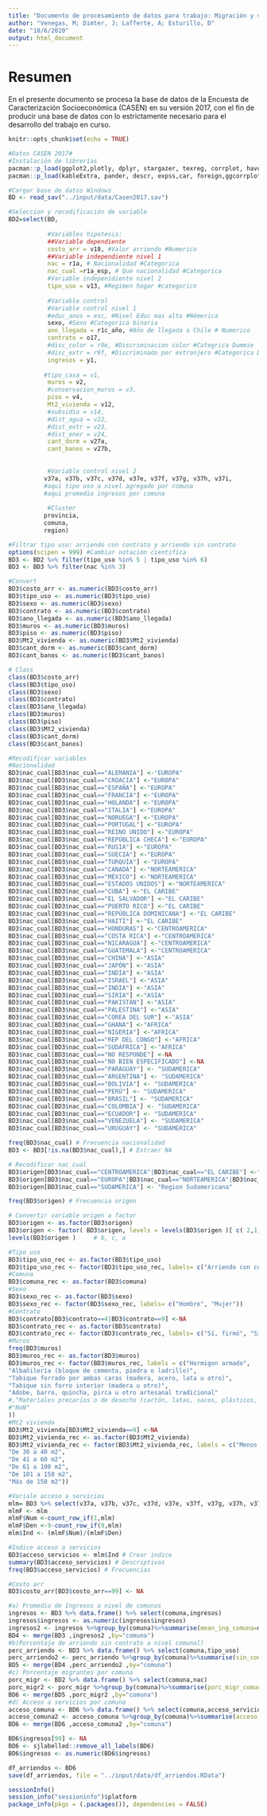 ```yaml
---
title: "Documento de procesamiento de datos para trabajo: Migración y vivienda: estudio de los costos de arriendo para el 2017"
author: "Venegas, M; Dimter, J; Lafferte, A; Esturillo, D"
date: "18/6/2020"
output: html_document
---
```

# Resumen  
En el presente documento se procesa la base de datos de la Encuesta de Caracterización Socioeconómica (CASEN) en su versión 2017, con el fin de producir una base de datos con lo estrictamente necesario para el desarrollo del trabajo en curso. 
```r
knitr::opts_chunk$set(echo = TRUE)
```

```r
#Datos CASEN 2017#
#Instalación de librerías
pacman::p_load(ggplot2,plotly, dplyr, stargazer, texreg, corrplot, haven, sjlabelled, psych, writexl, ggmosaic, DescTools, lme4, lmerTest)
pacman::p_load(kableExtra, pander, descr, expss,car, foreign,ggcorrplot, reghelper, openxlsx, sessioninfo)
```

```r
#Cargar base de datos Windows
BD <- read_sav("../input/data/Casen2017.sav")
```

```r
#Seleccion y recodificación de variable
BD2=select(BD,
           
           #Variables hipotesis:
           ##Variable dependiente
           costo_arr = v18, #Valor arriendo #Numerico
           ##Variable independiente nivel 1
           nac = r1a, # Nacionalidad #Categorica
           nac_cual =r1a_esp, # Que nacionalidad #Categorica
           #Variable indepenidiente nivel 2
           tipo_uso = v13, #Regimen hogar #categorico
           
           #Variable control
           #Variable control nivel 1
           #educ_anos = esc, #Nivel Educ mas alto #Némerica
           sexo, #Sexo #Categorica binaria
           ano_llegada = r1c_año, #Año de llegada a Chile # Numerico
           contrato = o17,
           #disc_color = r9e, #Discriminacion color #Categrica Dummie
           #disc_extr = r9f, #Discriminado por extranjero #Categorica Dummie
           ingresos = y1,
           
          #tipo_casa = v1,
           muros = v2,
           #conservacion_muros = v3,
           piso = v4,
           Mt2_vivienda = v12,
           #subsidio = v14,
           #dist_agua = v22,
           #dist_extr = v23,
           #dist_ener = v24,
           cant_dorm = v27a,
           cant_banos = v27b,
           
           
           #Variable control nivel 2
          v37a, v37b, v37c, v37d, v37e, v37f, v37g, v37h, v37i,
          #aquí tipo uso a nivel agregado por comuna
          #aqui promedio ingresos por comuna
          
           #Cluster
          provincia,
          comuna,
          region)
```

```r
#Filtrar tipo uso: arriendo con contrato y arriendo sin contrato
options(scipen = 999) #Cambiar notación cientifica
BD3 <- BD2 %>% filter(tipo_uso %in% 5 | tipo_uso %in% 6)
BD3 <- BD3 %>% filter(nac %in% 3)
```

```r
#Convert
BD3$costo_arr <- as.numeric(BD3$costo_arr)
BD3$tipo_uso <- as.numeric(BD3$tipo_uso)
BD3$sexo <- as.numeric(BD3$sexo)
BD3$contrato <- as.numeric(BD3$contrato)
BD3$ano_llegada <- as.numeric(BD3$ano_llegada)
BD3$muros <- as.numeric(BD3$muros)
BD3$piso <- as.numeric(BD3$piso)
BD3$Mt2_vivienda <- as.numeric(BD3$Mt2_vivienda)
BD3$cant_dorm <- as.numeric(BD3$cant_dorm)
BD3$cant_banos <- as.numeric(BD3$cant_banos)

# Class
class(BD3$costo_arr)
class(BD3$tipo_uso)
class(BD3$sexo)
class(BD3$contrato)
class(BD3$ano_llegada)
class(BD3$muros)
class(BD3$piso)
class(BD3$Mt2_vivienda)
class(BD3$cant_dorm)
class(BD3$cant_banos)
```

```r
#Recodificar variables
#Nacionalidad
BD3$nac_cual[BD3$nac_cual=="ALEMANIA"] <-"EUROPA"
BD3$nac_cual[BD3$nac_cual=="CROACIA"] <-"EUROPA"
BD3$nac_cual[BD3$nac_cual=="ESPAÑA"] <-"EUROPA"
BD3$nac_cual[BD3$nac_cual=="FRANCIA"] <-"EUROPA"
BD3$nac_cual[BD3$nac_cual=="HOLANDA"] <-"EUROPA"
BD3$nac_cual[BD3$nac_cual=="ITALIA"] <-"EUROPA"
BD3$nac_cual[BD3$nac_cual=="NORUEGA"] <-"EUROPA"
BD3$nac_cual[BD3$nac_cual=="PORTUGAL"] <-"EUROPA"
BD3$nac_cual[BD3$nac_cual=="REINO UNIDO"] <-"EUROPA"
BD3$nac_cual[BD3$nac_cual=="REPÚBLICA CHECA"] <-"EUROPA"
BD3$nac_cual[BD3$nac_cual=="RUSIA"] <-"EUROPA"
BD3$nac_cual[BD3$nac_cual=="SUECIA"] <-"EUROPA"
BD3$nac_cual[BD3$nac_cual=="TURQUÍA"] <-"EUROPA"
BD3$nac_cual[BD3$nac_cual=="CANADÁ"] <-"NORTEAMERICA"
BD3$nac_cual[BD3$nac_cual=="MÉXICO"] <-"NORTEAMERICA"
BD3$nac_cual[BD3$nac_cual=="ESTADOS UNIDOS"] <-"NORTEAMERICA"
BD3$nac_cual[BD3$nac_cual=="CUBA"] <-"EL CARIBE"
BD3$nac_cual[BD3$nac_cual=="EL SALVADOR"] <-"EL CARIBE"
BD3$nac_cual[BD3$nac_cual=="PUERTO RICO"] <-"EL CARIBE"
BD3$nac_cual[BD3$nac_cual=="REPÚBLICA DOMINICANA"] <-"EL CARIBE"
BD3$nac_cual[BD3$nac_cual=="HAITÍ"] <-"EL CARIBE"
BD3$nac_cual[BD3$nac_cual=="HONDURAS"] <-"CENTROAMERICA"
BD3$nac_cual[BD3$nac_cual=="COSTA RICA"] <-"CENTROAMERICA"
BD3$nac_cual[BD3$nac_cual=="NICARAGUA"] <-"CENTROAMERICA"
BD3$nac_cual[BD3$nac_cual=="GUATEMALA"] <-"CENTROAMERICA"
BD3$nac_cual[BD3$nac_cual=="CHINA"] <-"ASIA"
BD3$nac_cual[BD3$nac_cual=="JAPÓN"] <-"ASIA"
BD3$nac_cual[BD3$nac_cual=="INDIA"] <-"ASIA"
BD3$nac_cual[BD3$nac_cual=="ISRAEL"] <-"ASIA"
BD3$nac_cual[BD3$nac_cual=="INDIA"] <-"ASIA"
BD3$nac_cual[BD3$nac_cual=="SIRIA"] <-"ASIA"
BD3$nac_cual[BD3$nac_cual=="PAKISTÁN"] <-"ASIA"
BD3$nac_cual[BD3$nac_cual=="PALESTINA"] <-"ASIA"
BD3$nac_cual[BD3$nac_cual=="COREA DEL SUR"] <-"ASIA"
BD3$nac_cual[BD3$nac_cual=="GHANA"] <-"AFRICA"
BD3$nac_cual[BD3$nac_cual=="NIGERIA"] <-"AFRICA"
BD3$nac_cual[BD3$nac_cual=="REP DEL CONGO"] <-"AFRICA"
BD3$nac_cual[BD3$nac_cual=="SUDÁFRICA"] <-"AFRICA"
BD3$nac_cual[BD3$nac_cual=="NO RESPONDE"] <-NA
BD3$nac_cual[BD3$nac_cual=="NO BIEN ESPECIFICADO"] <-NA
BD3$nac_cual[BD3$nac_cual=="PARAGUAY"] <- "SUDAMERICA"
BD3$nac_cual[BD3$nac_cual=="ARGENTINA"] <- "SUDAMERICA"
BD3$nac_cual[BD3$nac_cual=="BOLIVIA"] <- "SUDAMERICA"
BD3$nac_cual[BD3$nac_cual=="PERÚ"] <- "SUDAMERICA"
BD3$nac_cual[BD3$nac_cual=="BRASIL"] <- "SUDAMERICA"
BD3$nac_cual[BD3$nac_cual=="COLOMBIA"] <- "SUDAMERICA"
BD3$nac_cual[BD3$nac_cual=="ECUADOR"] <- "SUDAMERICA"
BD3$nac_cual[BD3$nac_cual=="VENEZUELA"] <- "SUDAMERICA"
BD3$nac_cual[BD3$nac_cual=="URUGUAY"] <- "SUDAMERICA"

freq(BD3$nac_cual) # Frecuencia nacionalidad 
BD3 <- BD3[!is.na(BD3$nac_cual),] # Extraer NA

# Recodificar nac_cual
BD3$origen[BD3$nac_cual=="CENTROAMERICA"|BD3$nac_cual=="EL CARIBE"] <-"Centroamerica y el Caribe"
BD3$origen[BD3$nac_cual=="EUROPA"|BD3$nac_cual=="NORTEAMERICA"|BD3$nac_cual=="ASIA"|BD3$nac_cual== "AFRICA"] <- "Extra-regional"
BD3$origen[BD3$nac_cual=="SUDAMERICA"] <- "Region Sudamericana"
```


```r
freq(BD3$origen) # Frecuencia origen

# Convertir variable origen a factor
BD3$origen <- as.factor(BD3$origen)
BD3$origen <- factor( BD3$origen, levels = levels(BD3$origen )[ c( 2,1,3 ) ] )
levels(BD3$origen )     # b, c, a
```

```r
#Tipo uso
BD3$tipo_uso_rec <- as.factor(BD3$tipo_uso)
BD3$tipo_uso_rec <- factor(BD3$tipo_uso_rec, labels= c("Arriendo con contrato", "Arriendo sin contrato"))
#Comuna
BD3$comuna_rec <- as.factor(BD3$comuna)
#Sexo
BD3$sexo_rec <- as.factor(BD3$sexo)
BD3$sexo_rec <- factor(BD3$sexo_rec, labels= c("Hombre", "Mujer"))
#Contrato
BD3$contrato[BD3$contrato==4|BD3$contrato==9] <-NA
BD3$contrato_rec <- as.factor(BD3$contrato)
BD3$contrato_rec <- factor(BD3$contrato_rec, labels= c("Sí, firmó", "Sí, pero no ha firmado", "No tiene"))
#Muros
freq(BD3$muros)
BD3$muros_rec <- as.factor(BD3$muros)
BD3$muros_rec <- factor(BD3$muros_rec, labels = c("Hormigon armado",
"Albañilería (bloque de cemento, piedra o ladrillo)",
"Tabique forrado por ambas caras (madera, acero, lata u otro)",
"Tabique sin forro interior (madera u otro)",
"Adobe, barro, quincha, pirca u otro artesanal tradicional"
#,"Materiales precarios o de desecho (cartón, latas, sacos, plásticos, etc",
#"NoN"
))
#Mt2 vivienda
BD3$Mt2_vivienda[BD3$Mt2_vivienda==9] <-NA
BD3$Mt2_vivienda_rec <- as.factor(BD3$Mt2_vivienda)
BD3$Mt2_vivienda_rec <- factor(BD3$Mt2_vivienda_rec, labels = c("Menos de 30 m2",
"De 30 a 40 m2",
"De 41 a 60 m2",
"De 61 a 100 m2",
"De 101 a 150 m2",
"Más de 150 m2"))
```

```r
#Variale acceso a servicios
mlm= BD3 %>% select(v37a, v37b, v37c, v37d, v37e, v37f, v37g, v37h, v37i) %>% as.data.frame()
mlmF <- mlm
mlmF$Num <-count_row_if(1,mlm)
mlmF$Den <-9-count_row_if(9,mlm)
mlm$Ind <- (mlmF$Num)/(mlmF$Den)

#Indice acceso a servicios
BD3$acceso_servicios <- mlm$Ind # Crear indice
summary(BD3$acceso_servicios) # Descriptivos
freq(BD3$acceso_servicios) # Frecuencias
```


```r
#Costo arr
BD3$costo_arr[BD3$costo_arr==99] <- NA
```

```r
#a) Promedio de Ingresos a nivel de comunas
ingresos <- BD3 %>% data.frame() %>% select(comuna,ingresos)
ingresos$ingresos <- as.numeric(ingresos$ingresos)
ingresos2 <- ingresos %>%group_by(comuna)%>%summarise(mean_ing_comuna=mean(ingresos,na.rm=TRUE))
BD4 <- merge(BD3 ,ingresos2 ,by="comuna")
#b)Porcentaje de arriendo sin contrato a nivel comunal)
perc_arriendo <- BD3 %>% data.frame() %>% select(comuna,tipo_uso)
perc_arriendo2 <- perc_arriendo %>%group_by(comuna)%>%summarise(sin_contrato_comuna= length(which(tipo_uso==6))/(length(which(tipo_uso==5))+length(which(tipo_uso==6))))
BD5 <- merge(BD4 ,perc_arriendo2 ,by="comuna")
#c) Porcentaje migrantes por comuna
porc_migr <- BD2 %>% data.frame() %>% select(comuna,nac)
porc_migr2 <- porc_migr %>%group_by(comuna)%>%summarise(porc_migr_comuna= length(which(nac==3))/(length(which(nac==1))+length(which(nac==2))))
BD6 <- merge(BD5 ,porc_migr2 ,by="comuna")
#d) Acceso a servicios por comuna
acceso_comuna <- BD6 %>% data.frame() %>% select(comuna,acceso_servicios) 
acceso_comuna2 <- acceso_comuna %>%group_by(comuna)%>%summarise(acceso_comunal=mean(acceso_servicios,na.rm=TRUE))
BD6 <- merge(BD6 ,acceso_comuna2 ,by="comuna")
```
```r
BD6$ingresos[99] <- NA
BD6 <- sjlabelled::remove_all_labels(BD6)
BD6$ingresos <- as.numeric(BD6$ingresos)
```

```r
df_arriendos <- BD6
save(df_arriendos, file = "../input/data/df_arriendos.RData")
```

```r
sessionInfo()
session_info("sessioninfo")$platform
package_info(pkgs = (.packages()), dependencies = FALSE)

```